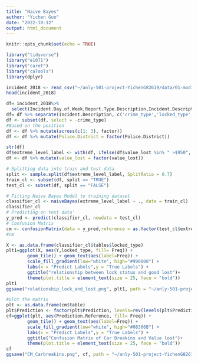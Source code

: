 ```yaml
---
title: "Naive Bayes"
author: "Yichen Guo"
date: "2022-10-12"
output: html_document
---
```


```r
knitr::opts_chunk$set(echo = TRUE)
```

```r
library("tidyverse")
library("e1071")
library("caret")
library("caTools")
library(dplyr)
```


```r
incident_2018 <- read_csv("~/anly-501-project-YichenG82619/data/01-modified-data/incident_2018.csv")
head(incident_2018)
```
```r
df= incident_2018%>%
  select(Incident.Day.of.Week,Report.Type.Description,Incident.Description, Police.District)
df= df %>% separate(Incident.Description, c('crime_type','locked_type','value_lost'), sep = ",")
df <- subset(df, select = -crime_type)
#Based on the position
df <- df %>% mutate(across(c(1: 3), factor))
df <- df %>% mutate(Police.District = factor(Police.District))
```

```r
str(df)
df$extreme_level_label <- with(df, ifelse(df$value_lost %in% " >$950", '1', '0'))
df <- df %>% mutate(value_lost = factor(value_lost))
```

```r
# Splitting data into train and test data
split <- sample.split(df$extreme_level_label, SplitRatio = 0.7)
train_cl <- subset(df, split == "TRUE")
test_cl <- subset(df, split == "FALSE")
```

```r
# Fitting Naive Bayes Model to training dataset
classifier_cl <- naiveBayes(extreme_level_label ~ ., data = train_cl)
classifier_cl
# Predicting on test data'
y_pred <- predict(classifier_cl, newdata = test_cl)
# Confusion Matrix
cm <- confusionMatrix(data = y_pred,reference = as.factor(test_cl$extreme_level_label))
#cm
```
```r
X <- as.data.frame(classifier_cl$tables$locked_type)
plt1=ggplot(X, aes(Y,locked_type, fill= Freq)) +
        geom_tile() + geom_text(aes(label=Freq)) +
        scale_fill_gradient(low="white", high="#990000") +
        labs(x = "Predict Labels",y = "True Labels") +
        ggtitle("relationship between lock status and good lost")+
        theme(plot.title = element_text(size = 25, face = "bold"))
plt1
ggsave("relationship_lock_and_lost.png", plt1, path = "~/anly-501-project-YichenG82619/501-project-website/images",width = 10,height = 7)

```

```r
#plot the matrix
plt <- as.data.frame(cm$table)
plt$Prediction <- factor(plt$Prediction, levels=rev(levels(plt$Prediction)))
cf=ggplot(plt, aes(Prediction,Reference, fill= Freq)) +
        geom_tile() + geom_text(aes(label=Freq)) +
        scale_fill_gradient(low="white", high="#08306B") +
        labs(x = "Predict Labels",y = "True Labels") +
        ggtitle("Confusion Matrix of Car Breakins and Value lost")+
        theme(plot.title = element_text(size = 25, face = "bold"))
cf
ggsave("CM_Carbreakins.png", cf, path = "~/anly-501-project-YichenG82619/501-project-website/images",width = 10,height = 7)
```


